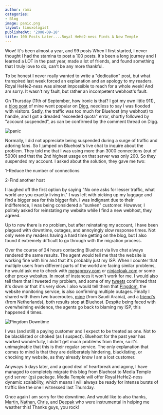 ```yaml
---
author: rami
categories:
- Blog
image: panic.png
layout: linuxologist
publishedAt: '2008-09-18'
title: 100 Posts Later....Royal HeHe2-ness Finds A New Temple
---
```


Wow! It's been almost a year, and 99 posts
When I first started, I never thought I had the stamina to post a 100 posts. It's been a long journey and I learned a LOT in the past year, made a lot of friends, and found something that I truly love to do, can't be any more thankful.


To be honest I never really wanted to write a "dedication" post, but what transpired last week forced an explanation and an apology to my readers. Royal HeHe2-ness was almost impossible to reach for a whole week! And am sorry. It wasn't my fault, but rather an incompetent webhost's fault.

On Thursday (11th of September, how ironic is that? I got my own little 911), a [blog post](/2008/09/11/run-windows-apps-100-seamlessly-on-ubuntu) of mine went popular on [Digg](http://digg.com/linux_unix/Run_Windows_Apps_100_Seamlessly_on_Ubuntu), needless to say I was flooded with visitors. Sadly, the traffic was too much for Bluehost (my webhost) to handle, and I got a dreaded "exceeded quota" error, shortly followed by "account suspended", as can be confirmed by the comment thread on Digg.

![panic](/assets/images/content/blog/panic.png)

Normally, I did not appreciate being suspended during a surge of traffic and adoring fans. So I jumped on Bluehost's live chat to inquire about the problem. They told me that I was using more than 3000 connections (out of 5000) and that the 2nd highest usage on that server was only 200. So they suspended my account. I asked about the solution, they gave me two:

1-Reduce the number of connections 

2-Find another host

I laughed off the first option by saying "No one asks for lesser traffic, what world are you exactly living in." I was left with picking up my luggage and find a bigger sea for this bigger fish. I was indignant due to their indifference, I was being considered a "sunken" customer. However, I politely asked for reinstating my website while I find a new webhost, they agreed.

Up to now there is no problem, but after reinstating my account, I have been plagued with downtime, outages, and annoyingly slow response times. Not only were my readers having a hard time getting on the blog, but I also found it extremely difficult to go through with the migration process.

Over the course of 24 hours contacting Bluehost via live chat always rendered the same results. The agent would tell me that the website is working fine with him and that it's probably just my ISP. When I counter that multiple users from different parts of the world are facing similar problems, he would ask me to check with [megaproxy.com](http://megaproxy.com/) or [ninjacloak.com](http://www.ninjacloak.com) or some other proxy websites. In most of instances it won't work for me. I would also tell them that I tweeted my problem, and  some of my [tweets](http://twitter.com/sirclown82/statuses/920289699) confirmed that it's down or that it's very slow. I also would tell them that [Pingdom](http://www.pingdom.com), the website monitoring service, is also confirming multiple outages. Finally I shared with them two traceroutes, [mine](http://pastebin.com/m7bdc04a6) (from Saudi Arabia), and a [friend's](http://pastebin.com/m7ec74b3f) (from Netherlands), both results stop at Bluehost. Despite being  faced with overwhelming evidence, the agents go back to blaming my ISP, this happened 4 times.

![Pingdom Downtime](/assets/images/content/blog/pingdom-downtime.png)

I was (and still) a paying customer and I expect to be treated as one. Not to be blacklisted or choked (as I suspect). Bluehost for the past year has worked wonderfully, I didn't get much problems from them, so it's unimaginable that this is their regular service. The only explanation that comes to mind is that they are deliberately hindering, blacklisting, or chocking my website, as they already know I am a lost customer.

Anyways 5 days later, and a good deal of heartbreak and agony, I have managed to completely migrate this blog from Bluehost to Media Temple grid server (gs) package. Media Temple will offer Royal HeHe2-ness dynamic scalability, which means I will always be ready for intense bursts of traffic like the one I witnessed last Thursday.

Once again I am sorry for the downtime. And would like to also thanks, [Martin](http://www.matusiak.eu), [Nathan](http://twitter.com/notq), [Chris](http://chris.cotter.me/), and [Deepak](http://www.ditii.com) who were instrumental in helping me weather this! Thanks guys, you rock!